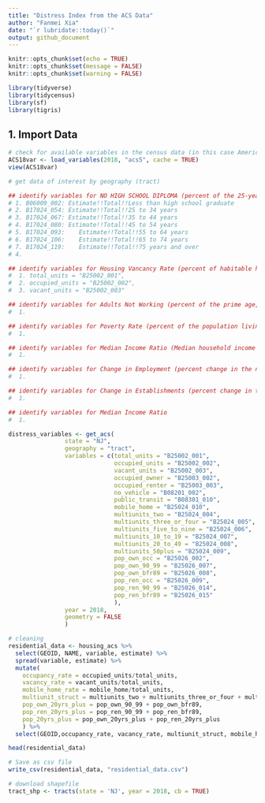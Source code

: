 ```yaml
---
title: "Distress Index from the ACS Data"
author: "Fanmei Xia"
date: "`r lubridate::today()`"
output: github_document
---
```


```r
knitr::opts_chunk$set(echo = TRUE)
knitr::opts_chunk$set(message = FALSE)
knitr::opts_chunk$set(warning = FALSE)
```

```r
library(tidyverse)
library(tidycensus)
library(sf)
library(tigris)
```

## 1. Import Data

```r
# check for available variables in the census data (in this case American Community Survey)
ACS18var <- load_variables(2018, "acs5", cache = TRUE)
view(ACS18var)
```

```r
# get data of interest by geography (tract)

## identify variables for NO HIGH SCHOOL DIPLOMA (percent of the 25-year-old population without a high school diploma or equivalent)
# 1. B06009_002: Estimate!!Total!!Less than high school graduate
# 2. B17024_054: Estimate!!Total!!25 to 34 years
# 3. B17024_067: Estimate!!Total!!35 to 44 years
# 4. B17024_080: Estimate!!Total!!45 to 54 years
# 5. B17024_093:	Estimate!!Total!!55 to 64 years
# 6. B17024_106:	Estimate!!Total!!65 to 74 years
# 7. B17024_119:	Estimate!!Total!!75 years and over
# 4. 

## identify variables for Housing Vancancy Rate (percent of habitable housing that is unoccupied, excluding properties that are for seasonal, recreational, or occational use)
#  1. total_units = "B25002_001",
#  2. occupied_units = "B25002_002",
#  3. vacant_units = "B25002_003"

## identify variables for Adults Not Working (percent of the prime age, 25-54, population not currently employed)
#  1. 

## identify variables for Poverty Rate (percent of the population living under poverty line)
#  1. 

## identify variables for Median Income Ratio (Median household income as a percent of of metro area median household income)
#  1. 

## identify variables for Change in Employment (percent change in the number of jobs from 2014-2018)
#  1. 

## identify variables for Change in Establishments (percent change in the number of business establishments from 2014 to 2018)
#  1. 

## identify variables for Median Income Ratio
#  1. 

distress_variables <- get_acs(
                state = "NJ",
                geography = "tract",
                variables = c(total_units = "B25002_001",
                              occupied_units = "B25002_002",
                              vacant_units = "B25002_003",
                              occupied_owner = "B25003_002",
                              occupied_renter = "B25003_003",
                              no_vehicle = "B08201_002",
                              public_transit = "B08301_010",
                              mobile_home = "B25024_010",
                              multiunits_two = "B25024_004",
                              multiunits_three_or_four = "B25024_005",
                              multiunits_five_to_nine = "B25024_006",
                              multiunits_10_to_19 = "B25024_007",
                              multiunits_20_to_49 = "B25024_008",
                              multiunits_50plus = "B25024_009",
                              pop_own_occ = "B25026_002",
                              pop_own_90_99 = "B25026_007",
                              pop_own_bfr89 = "B25026_008",
                              pop_ren_occ = "B25026_009",
                              pop_ren_90_99 = "B25026_014",
                              pop_ren_bfr89 = "B25026_015"
                              ),
                year = 2018,
                geometry = FALSE
                )

# cleaning
residential_data <- housing_acs %>% 
  select(GEOID, NAME, variable, estimate) %>% 
  spread(variable, estimate) %>% 
  mutate(
    occupancy_rate = occupied_units/total_units, 
    vacancy_rate = vacant_units/total_units,
    mobile_home_rate = mobile_home/total_units,
    multiunit_struct = multiunits_two + multiunits_three_or_four + multiunits_five_to_nine + multiunits_10_to_19 + multiunits_20_to_49 + multiunits_50plus,
    pop_own_20yrs_plus = pop_own_90_99 + pop_own_bfr89,
    pop_ren_20yrs_plus = pop_ren_90_99 + pop_ren_bfr89,
    pop_20yrs_plus = pop_own_20yrs_plus + pop_ren_20yrs_plus
    ) %>%
  select(GEOID,occupancy_rate, vacancy_rate, multiunit_struct, mobile_home_rate, pop_20yrs_plus, no_vehicle, public_transit, everything())

head(residential_data)

# Save as csv file
write_csv(residential_data, "residential_data.csv")
```


```r
# download shapefile
tract_shp <- tracts(state = 'NJ', year = 2018, cb = TRUE) 

```

